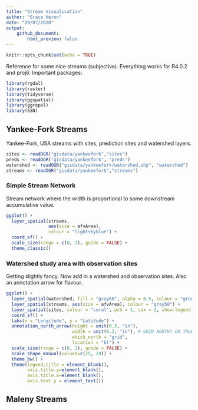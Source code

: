 ```yaml
---
title: "Stream Visualisation"
author: "Grace Heron"
date: "29/07/2020"
output: 
    github_document:
        html_preview: false
---
```


```r
knitr::opts_chunk$set(echo = TRUE)
```

Reference for some nice streams (subjective). Everything works for R4.0.2 and proj6. Important packages:

```r
library(rgdal)
library(raster)
library(tidyverse)
library(ggspatial)
library(ggrepel)
library(SSN)
```


## Yankee-Fork Streams

Yankee-Fork, USA streams with sites, prediction sites and watershed layers.

```r
sites <- readOGR("gisdata/yankeefork","sites")
preds <- readOGR("gisdata/yankeefork", "preds")
watershed <- readOGR("gisdata/yankeefork/watershed.shp", "watershed")
streams <- readOGR("gisdata/yankeefork","streams")
```

### Simple Stream Network

Stream network where the width is proportional to some downstream accumulative value.  

```r
ggplot() +
  layer_spatial(streams, 
                aes(size = afvArea), 
                colour = "lightskyblue") +
  coord_sf() + 
  scale_size(range = c(0, 2), guide = FALSE) +
  theme_classic()
```


### Watershed study area with observation sites

Getting slightly fancy. Now add in a watershed and observation sites. Also an annotation arrow for flavour.

```r
ggplot() +
  layer_spatial(watershed, fill = "gray60", alpha = 0.5, colour = "gray40") +
  layer_spatial(streams, aes(size = afvArea), colour = "gray50") +
  layer_spatial(sites, colour = "coral", pch = 1, cex = 2, show.legend = TRUE)+
  coord_sf() + 
  labs(x = "Longitude", y = "Latitude") + 
  annotation_north_arrow(height = unit(0.3, "in"),
                         width = unit(0.3, "in"), # GRID NORTH? OR TRUE NORTH?
                         which_north = "grid", 
                         location = "bl") +
  scale_size(range = c(0, 2), guide = FALSE) +
  scale_shape_manual(values=c(25, 24)) + 
  theme_bw() + 
  theme(legend.title = element_blank(),
        axis.title.y=element_blank(),
        axis.title.x=element_blank(),
        axis.text.y = element_text())
```

## Maleny Streams 

